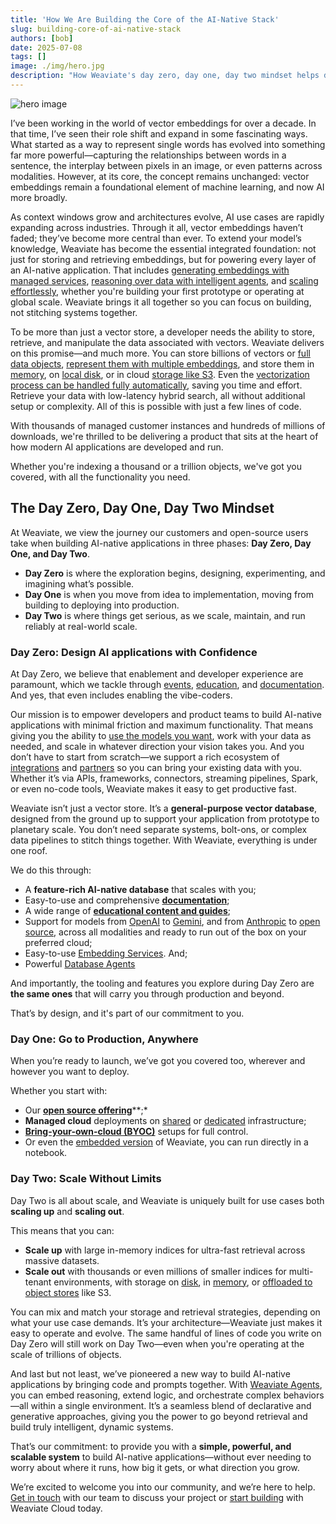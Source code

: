 ```yaml
---
title: 'How We Are Building the Core of the AI-Native Stack'
slug: building-core-of-ai-native-stack
authors: [bob]
date: 2025-07-08
tags: []
image: ./img/hero.jpg
description: "How Weaviate's day zero, day one, day two mindset helps developers build AI-native applications."
---
```


![hero image](./img/hero.jpg)

I’ve been working in the world of vector embeddings for over a decade. In that time, I’ve seen their role shift and expand in some fascinating ways. What started as a way to represent single words has evolved into something far more powerful—capturing the relationships between words in a sentence, the interplay between pixels in an image, or even patterns across modalities. However, at its core, the concept remains unchanged: vector embeddings remain a foundational element of machine learning, and now AI more broadly.

As context windows grow and architectures evolve, AI use cases are rapidly expanding across industries. Through it all, vector embeddings haven’t faded; they’ve become more central than ever. To extend your model’s knowledge, Weaviate has become the essential integrated foundation: not just for storing and retrieving embeddings, but for powering every layer of an AI-native application. That includes [generating embeddings with managed services](https://docs.weaviate.io/wcs/embeddings), [reasoning over data with intelligent agents](https://weaviate.io/product/query-agent), and [scaling effortlessly](/blog/scaling-and-weaviate), whether you're building your first prototype or operating at global scale. Weaviate brings it all together so you can focus on building, not stitching systems together.

To be more than just a vector store, a developer needs the ability to store, retrieve, and manipulate the data associated with vectors. Weaviate delivers on this promise—and much more. You can store billions of vectors or [full data objects](https://docs.weaviate.io/weaviate/concepts/data), [represent them with multiple embeddings](https://docs.weaviate.io/weaviate/tutorials/multi-vector-embeddings), and store them in [memory](https://docs.weaviate.io/weaviate/config-refs/schema/vector-index#hnsw-indexes), on [local disk](https://docs.weaviate.io/weaviate/config-refs/schema/vector-index#flat-indexes), or in cloud [storage like S3](https://docs.weaviate.io/weaviate/configuration/tenant-offloading#offload-s3-module). Even the [vectorization process can be handled fully automatically](https://docs.weaviate.io/weaviate/model-providers/weaviate), saving you time and effort. Retrieve your data with low-latency hybrid search, all without additional setup or complexity. All of this is possible with just a few lines of code. 

With thousands of managed customer instances and hundreds of millions of downloads, we're thrilled to be delivering a product that sits at the heart of how modern AI applications are developed and run.

Whether you're indexing a thousand or a trillion objects, we've got you covered, with all the functionality you need.

## The Day Zero, Day One, Day Two Mindset

At Weaviate, we view the journey our customers and open-source users take when building AI-native applications in three phases: **Day Zero, Day One, and Day Two**.

* **Day Zero** is where the exploration begins, designing, experimenting, and imagining what’s possible.  
* **Day One** is when you move from idea to implementation, moving from building to deploying into production.  
* **Day Two** is where things get serious, as we scale, maintain, and run reliably at real-world scale.

### Day Zero: Design AI applications with Confidence

At Day Zero, we believe that enablement and developer experience are paramount, which we tackle through [events](https://weaviate.io/community/events), [education](https://docs.weaviate.io/academy), and [documentation](https://docs.weaviate.io/weaviate). And yes, that even includes enabling the vibe-coders.

Our mission is to empower developers and product teams to build AI-native applications with minimal friction and maximum functionality. That means giving you the ability to [use the models you want](https://docs.weaviate.io/weaviate/model-providers), work with your data as needed, and scale in whatever direction your vision takes you. And you don’t have to start from scratch—we support a rich ecosystem of [integrations](https://docs.weaviate.io/integrations) and [partners](https://weaviate.io/partners) so you can bring your existing data with you. Whether it’s via APIs, frameworks, connectors, streaming pipelines, Spark, or even no-code tools, Weaviate makes it easy to get productive fast.

Weaviate isn’t just a vector store. It’s a **general-purpose vector database**, designed from the ground up to support your application from prototype to planetary scale. You don’t need separate systems, bolt-ons, or complex data pipelines to stitch things together. With Weaviate, everything is under one roof.

We do this through:

* A **feature-rich AI-native database** that scales with you;  
* Easy-to-use and comprehensive [**documentation**](https://docs.weaviate.io/weaviate);  
* A wide range of [**educational content and guides**](https://docs.weaviate.io/academy);  
* Support for models from [OpenAI](https://docs.weaviate.io/weaviate/model-providers/openai) to [Gemini](https://docs.weaviate.io/weaviate/model-providers/google), and from [Anthropic](https://docs.weaviate.io/weaviate/model-providers/anthropic) to [open source](https://docs.weaviate.io/weaviate/model-providers/transformers), across all modalities and ready to run out of the box on your preferred cloud;  
* Easy-to-use [Embedding Services](https://docs.weaviate.io/wcs/embeddings). And;  
* Powerful [Database Agents](https://docs.weaviate.io/agents)

And importantly, the tooling and features you explore during Day Zero are **the same ones** that will carry you through production and beyond.

That’s by design, and it's part of our commitment to you.

### Day One: Go to Production, Anywhere

When you’re ready to launch, we’ve got you covered too, wherever and however you want to deploy.

Whether you start with:

* Our [**open source offering**](https://github.com/weaviate/weaviate)**;* 
* **Managed cloud** deployments on [shared](https://weaviate.io/deployment/serverless) or [dedicated](https://weaviate.io/deployment/enterprise-cloud) infrastructure;  
* [**Bring-your-own-cloud (BYOC)**](https://weaviate.io/deployment/byoc) setups for full control.   
* Or even the [embedded version](https://docs.weaviate.io/weaviate/installation/embedded) of Weaviate, you can run directly in a notebook.

### Day Two: Scale Without Limits

Day Two is all about scale, and Weaviate is uniquely built for use cases both **scaling up** and **scaling out**.

This means that you can:

* **Scale up** with large in-memory indices for ultra-fast retrieval across massive datasets.  
* **Scale out** with thousands or even millions of smaller indices for multi-tenant environments, with storage on [disk](https://docs.weaviate.io/weaviate/config-refs/schema/vector-index#flat-indexes), in [memory](https://docs.weaviate.io/weaviate/config-refs/schema/vector-index#hnsw-indexes), or [offloaded to object stores](https://docs.weaviate.io/weaviate/configuration/tenant-offloading#offload-s3-module) like S3.

You can mix and match your storage and retrieval strategies, depending on what your use case demands. It’s your architecture—Weaviate just makes it easy to operate and evolve. The same handful of lines of code you write on Day Zero will still work on Day Two—even when you're operating at the scale of trillions of objects.

And last but not least, we’ve pioneered a new way to build AI-native applications by bringing code and prompts together. With [Weaviate Agents](https://docs.weaviate.io/agents), you can embed reasoning, extend logic, and orchestrate complex behaviors—all within a single environment. It’s a seamless blend of declarative and generative approaches, giving you the power to go beyond retrieval and build truly intelligent, dynamic systems.

That’s our commitment: to provide you with a **simple, powerful, and scalable system** to build AI-native applications—without ever needing to worry about where it runs, how big it gets, or what direction you grow.

We’re excited to welcome you into our community, and we’re here to help. [Get in touch](https://weaviate.io/contact) with our team to discuss your project or [start building](https://console.weaviate.cloud) with Weaviate Cloud today.  

<WhatsNext />
